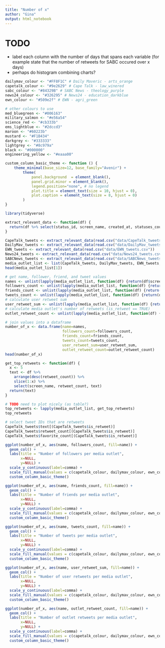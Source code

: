 ```yaml
---
title: "Number of x"
author: "Gina"
output: html_notebook
---
```

# TODO
* label each column with the number of days that spans each variable (for example state that the number of retweets for SABC occured over x days)
* perhaps do histogram combining charts?

<!----------------------------------------------------------------------------------------------------------------------------------------------------->
<!-- Setup -->
<!----------------------------------------------------------------------------------------------------------------------------------------------------->

<!-- Set colours according to Stellenbosch Branding manual-->
<!-- http://stbweb01.stb.sun.ac.za/centenarybrandtoolkit/SU_Brand_Manual_2019.pdf -->
```r
dailymav_colour <- "#FF8F1C" # Daily Maveric - arts_orange
capetalk_colour <- "#9e2629" # Cape Talk - law_winered
sabc_colour <- "#84329B" # SABC News - theology_purple
news24_colour <- "#326295" # News24 - education_darkblue
ewn_colour <- "#509e2f" # EWN - agri_green

# other colours to use
med_bluegreen <- "#006163"
military_salmon <- "#e56a54"
science_red <- "#cb333b"
ems_lightblue <- "#2dccd3"
maroon <- "#60223b"
mustard <- "#F1B434"
darkgrey <- "#333333"
lightgrey <- "#8c979a"
black <- "#000000"
engineering_yellow <- "#eaaa00"
```

```r
custom_column_basic_theme <- function () { 
    theme_minimal(base_size=12, base_family="Avenir") +
        theme(
            panel.background  = element_blank(),
            panel.grid.minor = element_blank(),
            legend.position="none", # no legend
            plot.title = element_text(size = 10, hjust = 0),
            plot.caption = element_text(size = 8, hjust = 0)
        )
}
```

```r
library(tidyverse)
```

```r
extract_relevant_data <- function(df) {
  return(df %>% select(status_id, screen_name, created_at, statuses_count, is_retweet, favorite_count, retweet_count, followers_count, friends_count, text))
}
```

```r
CapeTalk_tweets <- extract_relevant_data(read.csv("data/CapeTalk_tweets.csv"))
DailyMav_tweets <- extract_relevant_data(read.csv("data/DailyMav_tweets.csv"))
EWN_tweets <- extract_relevant_data(read.csv("data/EWN_tweets.csv"))
News24_tweets <- extract_relevant_data(read.csv("data/News24_tweets.csv"))
SABCNews_tweets <- extract_relevant_data(read.csv("data/SABCNews_tweets.csv"))
media_outlet_list <- list(CapeTalk_tweets, DailyMav_tweets, EWN_tweets, News24_tweets, SABCNews_tweets)
head(media_outlet_list[1])
```
<!----------------------------------------------------------------------------------------------------------------------------------------------------->
<!-- Data Wrangling -->
<!----------------------------------------------------------------------------------------------------------------------------------------------------->

```r
# get name, follower, friend, and tweet values
names <- unlist(lapply(media_outlet_list, function(df) {return(df$screen_name[1])}))
followers_count <- unlist(lapply(media_outlet_list, function(df) {return(df$followers_count[1])}))
friends_count <- unlist(lapply(media_outlet_list, function(df) {return(df$friends_count[1])}))
tweets_count <- unlist(lapply(media_outlet_list, function(df) {return(df$statuses_count[1])}))
# calculate user retweet sum
user_retweet_sum <- unlist(lapply(media_outlet_list, function(df) {return(sum(df$retweet_count))}))
# calculate media outlet's number of retweets (is_retweet == TRUE)
outlet_retweet_count <- unlist(lapply(media_outlet_list, function(df) {return(NROW(df$status_id[df$is_retweet]))}))

# join values into a dataframe
number_of_x <- data.frame(name=names, 
                          followers_count=followers_count, 
                          friends_count=friends_count, 
                          tweets_count=tweets_count, 
                          user_retweet_sum=user_retweet_sum,
                          outlet_retweet_count=outlet_retweet_count)
head(number_of_x)
```

```r
get_top_retweets <- function(df) {
  x <- 5
  text <- df %>%
    arrange(desc(retweet_count)) %>% 
    slice(1:x) %>% 
    select(screen_name, retweet_count, text)
  return(text)
}
```

```r
# TODO need to plot nicely (as table?)
top_retweets <- lapply(media_outlet_list, get_top_retweets)
top_retweets
```



```r
# select tweet IDs that are retweets
CapeTalk_tweets$text[(CapeTalk_tweets$is_retweet)]
CapeTalk_tweets$retweet_count[(CapeTalk_tweets$is_retweet)]
CapeTalk_tweets$favorite_count[(CapeTalk_tweets$is_retweet)]
```



<!----------------------------------------------------------------------------------------------------------------------------------------------------->
<!-- Plotting -->
<!----------------------------------------------------------------------------------------------------------------------------------------------------->

```r
ggplot(number_of_x, aes(name, followers_count, fill=name)) +
  geom_col() +
  labs(title = "Number of followers per media outlet",
       x=NULL,
       y=NULL) +
  scale_y_continuous(label=comma) +
  scale_fill_manual(values = c(capetalk_colour, dailymav_colour, ewn_colour, news24_colour, sabc_colour)) +
  custom_column_basic_theme()
```
```r
ggplot(number_of_x, aes(name, friends_count, fill=name)) +
  geom_col() +
  labs(title = "Number of friends per media outlet",
       x=NULL,
       y=NULL) +
  scale_y_continuous(label=comma) +
  scale_fill_manual(values = c(capetalk_colour, dailymav_colour, ewn_colour, news24_colour, sabc_colour)) +
  custom_column_basic_theme()
```
```r
ggplot(number_of_x, aes(name, tweets_count, fill=name)) +
  geom_col() +
  labs(title = "Number of tweets per media outlet",
       x=NULL,
       y=NULL) +
  scale_y_continuous(label=comma) +
  scale_fill_manual(values = c(capetalk_colour, dailymav_colour, ewn_colour, news24_colour, sabc_colour)) +
  custom_column_basic_theme()
```
```r
ggplot(number_of_x, aes(name, user_retweet_sum, fill=name)) +
  geom_col() +
  labs(title = "Number of user retweets per media outlet",
       x=NULL,
       y=NULL) +
  scale_y_continuous(label=comma) +
  scale_fill_manual(values = c(capetalk_colour, dailymav_colour, ewn_colour, news24_colour, sabc_colour)) +
  custom_column_basic_theme()
```
```r
ggplot(number_of_x, aes(name, outlet_retweet_count, fill=name)) +
  geom_col() +
  labs(title = "Number of outlet retweets per media outlet",
       x=NULL,
       y=NULL) +
  scale_y_continuous(label=comma) +
  scale_fill_manual(values = c(capetalk_colour, dailymav_colour, ewn_colour, news24_colour, sabc_colour)) +
  custom_column_basic_theme()
```
